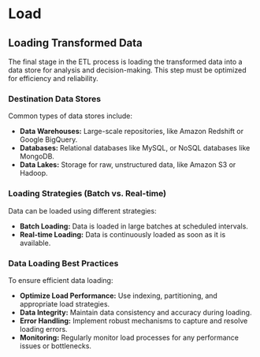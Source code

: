 # Load

## Loading Transformed Data

The final stage in the ETL process is loading the transformed data into a data store for analysis and decision-making. This step must be optimized for efficiency and reliability.

### Destination Data Stores

Common types of data stores include:

- **Data Warehouses:** Large-scale repositories, like Amazon Redshift or Google BigQuery.
- **Databases:** Relational databases like MySQL, or NoSQL databases like MongoDB.
- **Data Lakes:** Storage for raw, unstructured data, like Amazon S3 or Hadoop.

### Loading Strategies (Batch vs. Real-time)

Data can be loaded using different strategies:

- **Batch Loading:** Data is loaded in large batches at scheduled intervals.
- **Real-time Loading:** Data is continuously loaded as soon as it is available.

### Data Loading Best Practices

To ensure efficient data loading:

- **Optimize Load Performance:** Use indexing, partitioning, and appropriate load strategies.
- **Data Integrity:** Maintain data consistency and accuracy during loading.
- **Error Handling:** Implement robust mechanisms to capture and resolve loading errors.
- **Monitoring:** Regularly monitor load processes for any performance issues or bottlenecks.
